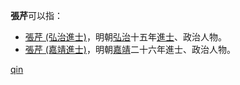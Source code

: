 '''張芹'''可以指：
* [[張芹_(弘治進士)|張芹 (弘治進士)]]，明朝[[弘治_(明朝)|弘治]]十五年[[進士|進士]]、政治人物。
* [[張芹_(嘉靖進士)|張芹 (嘉靖進士)]]，明朝[[嘉靖|嘉靖]]二十六年進士、政治人物。

{{disambig}}
[[Category:二字张姓人名消歧义|qin]]